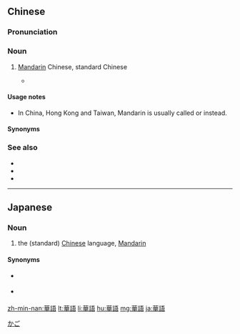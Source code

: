 {{also|华语}}
==Chinese==
{{zh-forms|s=华语}}

===Pronunciation===
{{zh-pron
|m=huáyǔ
|c=waa4 jyu5
|h=pfs=Fà-ngî
|mn=Hôa-gí/Hôa-gú
|cat=n
}}

===Noun===
{{zh-noun}}

# {{lb|zh|chiefly|Singapore|Philippines|Malaysia|and|Indonesia|sometimes|in|_|Taiwan}} [[Mandarin]] Chinese, standard Chinese
#: {{zh-x|你 會 說 華語 嗎？|Do you speak Mandarin?}}
#* {{zh-x|汝 覺得 呾 潮州話 在 新加坡 應 唔 應該 流傳 下去？抑是\啊是 華人 呾 華語 就 夠 了？|Do you think Teochew language should be preserved in Singapore or is '''Mandarin''' good enough? {{sic}}|MN-T|ref='''2015''', Li Wei, ''Multilingualism in the Chinese Diaspora Worldwide: Transnational Connections and Local Social Realities'', Routledge (ISBN 9781317638988), page 209}}

====Usage notes====
* In China, Hong Kong and Taiwan, Mandarin is usually called {{zh-l|普通話}} or {{zh-l|國語}} instead.

====Synonyms====
{{zh-dial|普通話}}

===See also===
* {{zh-l|中文}}
* {{zh-l|中國話}}
* {{zh-l|華文}}

{{zh-cat|Languages}}

----

==Japanese==
{{ja-kanjitab|か|ご|yomi=on}}

===Noun===
{{ja-noun|かご}}

# {{lb|ja|uncommon|sort=かご}} the (standard) [[Chinese]] language, [[Mandarin]]
#: {{ja-usex|台湾華語|^たいわん かご|Taiwanese Mandarin}}

====Synonyms====
* {{sense|Chinese language (generic)}} {{ja-r|中国語|^ちゅうごくご}}
* {{sense|Mandarin Chinese}} {{ja-r|北京語|^ペキンご}}

[[Category:ja:Languages|かご]]

[[zh-min-nan:華語]]
[[lt:華語]]
[[li:華語]]
[[hu:華語]]
[[mg:華語]]
[[ja:華語]]